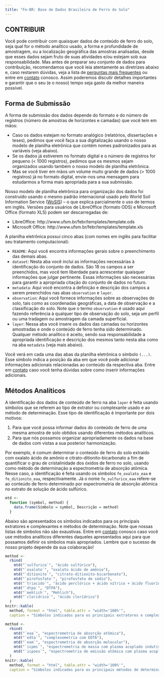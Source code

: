 ```yaml
---
title: "Fe-BR: Base de Dados Brasileira de Ferro do Solo"
---
```


## CONTRIBUIR

Você pode contribuir com quaisquer dados de conteúdo de ferro do solo, seja qual for o método analítico usado,
a forma e profundidade de amostragem, ou a localização geográfica das amostras analisadas, desde que esses
dados sejam fruto de suas atividades e/ou estejam sob sua responsabilidade. Mas antes de preparar seu conjunto
de dados para contribuição, recomendamos que você leia atentamente as diretrizes abaixo e, caso restarem 
dúvidas, veja a lista de [perguntas mais frequentes](faq.html) ou entre em [contato](contact.html) conosco.
Assim poderemos discutir detalhes importantes e garantir que o seu (e o nosso) tempo seja gasto da melhor
maneira possível.

## Forma de Submissão

A forma de submissão dos dados depende do formato e do número de registros (número de amostras de horizontes e 
camadas) que você tem em mãos:

* Caso os dados estejam no formato analógico (relatórios, dissertações e teses), pedimos que você faça a sua
  digitalização usando o nosso modelo de planilha eletrônica que contém nomes padronizados para as variáveis
  (veja abaixo).
* Se os dados já estiverem no formato digital e o número de registros for pequeno (< 1000 registros), pedimos
  que os mesmos sejam organizados usando também o nosso modelo de planilha eletrônica.
* Mas se você tiver em mãos um volume muito grande de dados (> 1000 registros) já no formato digital, 
  envie-nos uma mensagem para estudarmos a forma mais apropriada para a sua submissão.

Nosso modelo de planilha eletrônica para organização dos dados foi construído usando o mesmo padrão 
internacional usado pelo World Soil Information Service ([WoSIS](http://www.isric.org/data/wosis)) -- o que 
explica parcialmente o uso de termos em inglês. Versões para usuários de LibreOffice (formato ODS) e Microsoft 
Office (formato XLS) podem ser descarregadas de:

* LibreOffice: http://www.ufsm.br/febr/templates/template.ods
* Microsoft Office: http://www.ufsm.br/febr/templates/template.xls

A planilha eletrônica possui cinco abas (com nomes em inglês para facilitar seu tratamento computacional):

* `README`: Aqui você encontra informações gerais sobre o preenchimento das demais abas.
* `dataset`: Nesta aba você inclui as informações necessárias à identificação do conjunto de dados. São 18 os
  campos a ser preenchidos, mas você tem liberdade para acrescentar quaisquer informações que julgar
  pertinente. Essas informações são necessárias para garantir a apropriada citação do conjunto de dados no 
  futuro.
* `metadata`: Aqui você encontra a definição e descrição dos campos a serem preenchidos nas abas `observation` 
   e `layer`.
* `observation`: Aqui você fornece informações sobre as observações do solo, tais como as coordenadas
  geográficas, a data de observação e a classificação do solo. Note que o termo `observation` é usado aqui
  fazendo referência à qualquer tipo de observação do solo, seja um perfil ou uma tradagem ou amostragem da
  camada superficial.
* `layer`: Nessa aba você insere os dados das camadas ou horizontes amostradas e onde o conteúdo de ferro
  tenha sido determinado. Qualquer método analítico é aceito, sendo sua responsabilidade a apropriada 
  identificação e descrição dos mesmos tanto nesta aba como na aba `metadata` (veja mais abaixo).
  
Você verá em cada uma das abas da planilha eletrônica o símbolo `(...)`. Esse símbolo indica a posição da aba
em que você pode adicionar informações adicionais relacionadas ao conteúdo da respectiva aba. Entre em 
[contato](contact.html) caso você tenha dúvidas sobre como inserir informações adicionais.

## Métodos Analíticos

A identificação dos dados de conteúdo de ferro na aba `layer` é feita usando símbolos que se referem ao tipo
de extrator ou complexante usado e ao método de determinação. Esse tipo de identificação é importante por dois
motivos:

1. Para que você possa informar dados do conteúdo de ferro de uma mesma amostra de solo obtidos usando 
diferentes métodos analíticos.
2. Para que nós possamos organizar apropriadamente os dados na base de dados com vistas a sua posterior
harmonização.

Por exemplo, é comum determinar o conteúdo de ferro do solo extraído com oxalato ácido de amônio e
citrato-ditionito-bicarbonato a fim de quantificar o grau de cristalinidade dos óxidos de ferro no solo, 
usando como método de determinação a espectrometria de absorção atômica. Nesse caso, a identificação é feita 
usando os símbolos `fe_oxalato_eaa` e `fe_ditionito_eaa`, respectivamente. Já o nome `fe_sulfurico_eaa` 
refere-se ao conteúdo de ferro determinado por espectrometria de absorção atômica no extrato de solução de
ácido sulfúrico.

```r
mtd <- 
  function (symbol, method) {
    data.frame(Símbolo = symbol, Descrição = method)
  }
```

Abaixo são apresentados os símbolos indicados para os principais extratores e complexantes e métodos de determinação. Note que nossas listas de símbolos não são exaustivas. Entre em [contato](contact.html) conosco caso você use métodos analíticos diferentes daqueles apresentados aqui para que possamos definir os símbolos mais apropriados. Lembre que o sucesso de nosso projeto depende da sua colaboração!

```r
method <-
  rbind(
    mtd("`sulfurico`", "ácido sulfúrico"),
    mtd("`oxalato`", "oxalato ácido de amônio"),
    mtd("`ditionito`", "citrato-ditionito-bicarbonato"),
    mtd("`pirofosfato`", "pirofosfato de sódio"),
    mtd("`triacido`", "ácido perclórico + ácido nítrico + ácido fluorídrico"),
    mtd("`dtpa`", "DTPA"),
    mtd("`mehlich`", "Mehlich"),
    mtd("`cloridrico`", "ácido clorídrico")
  )
knitr::kable(
  method, format = "html", table.attr = "width='100%'", 
  caption = "Símbolos indicados para os principais extratores e complexantes.")
```


```r
method <-
  rbind(
    mtd("`eaa`", "espectrometria de absorção atômica"),
    mtd("`edta`", "complexometria com EDTA"),
    mtd("`eam`", "espectrometria de absorção molecular"),
    mtd("`icpms`", "espectrometria de massa com plasma acoplado indutivamente"),
    mtd("`icpoes`", "espectrometria de emissão atômica com plasma acoplado indutivamente")
  )
knitr::kable(
  method, format = "html", table.attr = "width='100%'", 
  caption = "Símbolos indicados para os principais métodos de determinação.")
```


